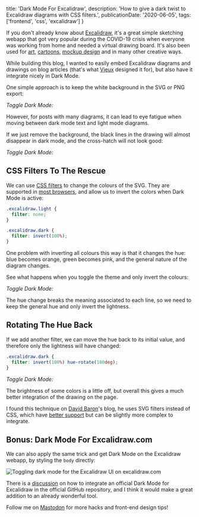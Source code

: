  title: 'Dark Mode For Excalidraw',
  description:
    'How to give a dark twist to Excalidraw diagrams with CSS filters.',
  publicationDate: '2020-06-05',
  tags: ['frontend', 'css', 'excalidraw']
}

If you don't already know about [Excalidraw](https://excalidraw.com),
it's a great simple sketching webapp that got very popular during the COVID-19
crisis when everyone was working from home and needed a virtual drawing board.
It's also been used for
[art](https://twitter.com/excalidraw/status/1248594297559158784),
[cartoons](https://twitter.com/Pinnassog/status/1247893044231168001),
[mockup design](https://twitter.com/imlongnguyen/status/1263766322443214851)
and in many other creative ways.

While building this blog, I wanted to easily embed Excalidraw diagrams and
drawings on blog articles (that's what [Vjeux](https://blog.vjeux.com/) designed it for), but also have it
integrate nicely in Dark Mode.

One simple approach is to keep the white background in the SVG or PNG export:


_Toggle Dark Mode:_ <ThemeControls className="ml-2" />


<VennDiagram
  arial-label="Venn diagram: [Excalidraw (this post] Dark Mode), with a white background"
  className="mx-auto mb-8 bg-white"
/>

However, for posts with many diagrams, it can lead to eye fatigue when moving
between dark mode text and light mode diagrams.

If we just remove the background, the black lines in the drawing
will almost disappear in dark mode, and the cross-hatch will not look good:

_Toggle Dark Mode:_ <ThemeControls className="ml-2" />

<VennDiagram
  aria-label="The same Venn diagram, but without a background"
  className="mx-auto mb-8"
/>

## CSS Filters To The Rescue

We can use [CSS filters](https://developer.mozilla.org/en-US/docs/Web/CSS/filter)
to change the colours of the SVG. They are supported in
[most browsers](https://caniuse.com/#feat=css-filters),
and allow us to invert the colors when Dark Mode is active:

```css {6}
.excalidraw.light {
  filter: none;
}

.excalidraw.dark {
  filter: invert(100%);
}
```

One problem with inverting all colours this way is that it changes the hue:
blue becomes orange, green becomes pink, and the general nature of the diagram changes.

See what happens when you toggle the theme and only invert the colours:

_Toggle Dark Mode:_ <ThemeControls className="ml-2" />

<StatusText className="dark:filter-invert mx-auto mb-4 max-w-xs" />

The hue change breaks the meaning associated to each line, so we need to keep
the general hue and only invert the lightness.

## Rotating The Hue Back

If we add another filter, we can move the hue back to its initial value, and
therefore only the lightness will have changed:

```css {2}
.excalidraw.dark {
  filter: invert(100%) hue-rotate(180deg);
}
```

_Toggle Dark Mode:_ <ThemeControls className="ml-2" />

<StatusText className="mx-auto mb-4 max-w-xs dark:hue-rotate-180 dark:invert" />

<VennDiagram className="mx-auto mb-4 dark:hue-rotate-180 dark:invert" />


<Note title="Note" icon={GoLightBulb}>
  The brightness of some colors is a little off, but overall this gives a much
  better integration of the drawing on the page.
</Note>

I found this technique on [David Baron](https://dbaron.org/log/20110430-invert-colors)'s
blog, he uses SVG filters instead of CSS, which have [better support](https://caniuse.com/#feat=svg-filters)
but can be slightly more complex to integrate.

## Bonus: Dark Mode For Excalidraw.com

We can also apply the same trick and get Dark Mode on the Excalidraw webapp,
by styling the `body` directly:

![Toggling dark mode for the Excalidraw UI on excalidraw.com](./body.gif)

There is a [discussion](https://github.com/excalidraw/excalidraw/issues/1148)
on how to integrate an official Dark Mode for Excalidraw in the official GitHub
repository, and I think it would make a great addition to an already wonderful
tool.

Follow me on [Mastodon](https://mamot.fr/@Franky47) for more hacks and front-end design tips!
